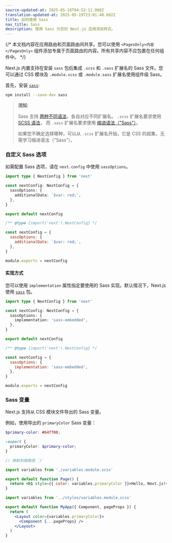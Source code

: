 ```yaml
---
source-updated-at: 2025-05-16T04:52:11.000Z
translation-updated-at: 2025-05-19T23:01:40.602Z
title: 如何使用 Sass
nav_title: Sass
description: 使用 Sass 为您的 Next.js 应用添加样式。
---
```


{/* 本文档内容在应用路由和页面路由间共享。您可以使用 `<PagesOnly>内容</PagesOnly>` 组件添加专属于页面路由的内容。所有共享内容不应包裹在任何组件中。 */}

Next.js 内置支持在安装 `sass` 包后集成 `.scss` 和 `.sass` 扩展名的 Sass 文件。您可以通过 CSS 模块及 `.module.scss` 或 `.module.sass` 扩展名使用组件级 Sass。

首先，安装 [`sass`](https://github.com/sass/sass):

```bash filename="终端"
npm install --save-dev sass
```

> **须知**:
>
> Sass 支持 [两种不同语法](https://sass-lang.com/documentation/syntax)，各自对应不同扩展名。
> `.scss` 扩展名要求使用 [SCSS 语法](https://sass-lang.com/documentation/syntax#scss)，
> 而 `.sass` 扩展名要求使用 [缩进语法（"Sass"）](https://sass-lang.com/documentation/syntax#the-indented-syntax)。
>
> 如果您不确定选择哪种，可以从 `.scss` 扩展名开始，它是 CSS 的超集，无需学习缩进语法（"Sass"）。

### 自定义 Sass 选项

如需配置 Sass 选项，请在 `next.config` 中使用 `sassOptions`。

```ts filename="next.config.ts" switcher
import type { NextConfig } from 'next'

const nextConfig: NextConfig = {
  sassOptions: {
    additionalData: `$var: red;`,
  },
}

export default nextConfig
```

```js filename="next.config.js" switcher
/** @type {import('next').NextConfig} */

const nextConfig = {
  sassOptions: {
    additionalData: `$var: red;`,
  },
}

module.exports = nextConfig
```

#### 实现方式

您可以使用 `implementation` 属性指定要使用的 Sass 实现。默认情况下，Next.js 使用 [`sass`](https://www.npmjs.com/package/sass) 包。

```ts filename="next.config.ts" switcher
import type { NextConfig } from 'next'

const nextConfig: NextConfig = {
  sassOptions: {
    implementation: 'sass-embedded',
  },
}

export default nextConfig
```

```js filename="next.config.js" switcher
/** @type {import('next').NextConfig} */

const nextConfig = {
  sassOptions: {
    implementation: 'sass-embedded',
  },
}

module.exports = nextConfig
```

### Sass 变量

Next.js 支持从 CSS 模块文件导出的 Sass 变量。

例如，使用导出的 `primaryColor` Sass 变量：

```scss filename="app/variables.module.scss"
$primary-color: #64ff00;

:export {
  primaryColor: $primary-color;
}
```

<AppOnly>

```jsx filename="app/page.js"
// 映射到根路径 `/`

import variables from './variables.module.scss'

export default function Page() {
  return <h1 style={{ color: variables.primaryColor }}>Hello, Next.js!</h1>
}
```

</AppOnly>

<PagesOnly>

```jsx filename="pages/_app.js"
import variables from '../styles/variables.module.scss'

export default function MyApp({ Component, pageProps }) {
  return (
    <Layout color={variables.primaryColor}>
      <Component {...pageProps} />
    </Layout>
  )
}
```

</PagesOnly>